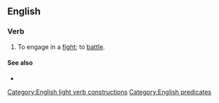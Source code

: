 ==English==

===Verb===
{{en-verb|does battle|doing battle|did battle|done battle}}

# {{lb|en|intransitive}} To engage in a [[fight]]; to [[battle#Verb|battle]].

====See also====
* {{l|en|battle it out}}

[[Category:English light verb constructions]]
[[Category:English predicates]]